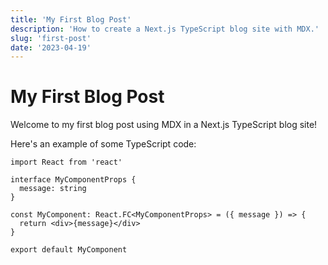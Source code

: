 ```yaml
---
title: 'My First Blog Post'
description: 'How to create a Next.js TypeScript blog site with MDX.'
slug: 'first-post'
date: '2023-04-19'
---
```


# My First Blog Post

Welcome to my first blog post using MDX in a Next.js TypeScript blog site!

Here's an example of some TypeScript code:

```tsx
import React from 'react'

interface MyComponentProps {
  message: string
}

const MyComponent: React.FC<MyComponentProps> = ({ message }) => {
  return <div>{message}</div>
}

export default MyComponent
```
